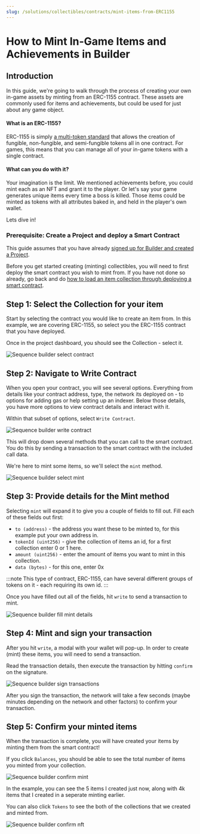 ```yaml
---
slug: /solutions/collectibles/contracts/mint-items-from-ERC1155
---
```


# How to Mint In-Game Items and Achievements in Builder

## Introduction

In this guide, we're going to walk through the process of creating your own in-game assets by minting from an ERC-1155 contract. These assets are commonly used for items and achievements, but could be used for just about any game object.

#### What is an ERC-1155?

ERC-1155 is simply [a multi-token standard](https://eips.ethereum.org/EIPS/eip-1155) that allows the creation of fungible, non-fungible, and semi-fungible tokens all in one contract. For games, this means that you can manage all of your in-game tokens with a single contract.

#### What can you do with it?

Your imagination is the limit. We mentioned achievements before, you could mint each as an NFT and grant it to the player. Or let's say your game generates unique items every time a boss is killed. Those items could be minted as tokens with all attributes baked in, and held in the player's own wallet. 

Lets dive in!

### Prerequisite: Create a Project and deploy a Smart Contract

This guide assumes that you have already [signed up for Builder and created a Project](/solutions/builder/getting-started).

Before you get started creating (minting) collectibles, you will need to first deploy the smart contract you wish to mint from. If you have not done so already, go back and do [how to load an item collection through deploying a smart contract](/solutions/collectibles/contracts/200-deploy-an-item-collection-contract).

## Step 1: Select the Collection for your item

Start by selecting the contract you would like to create an item from. In this example, we are covering ERC-1155, so select you the ERC-1155 contract that you have deployed. 

Once in the project dashboard, you should see the Collection - select it.


![Sequence builder select contract](/img/builder/builder_select_contract_mint_achievements.png)

## Step 2: Navigate to Write Contract

When you open your contract, you will see several options. Everything from details like your contract address, type, the network its deployed on - to options for adding gas or help setting up an indexer. Below those details, you have more options to view contract details and interact with it.

Within that subset of options, select `Write Contract`.


![Sequence builder write contract](/img/builder/builder_navigate_write_contract_mint_achievements.png)

This will drop down several methods that you can call to the smart contract. You do this by sending a transaction to the smart contract with the included call data.

We're here to mint some items, so we'll select the `mint` method.


![Sequence builder select mint](/img/builder/builder_select_mint_method_mint_achievements.png)

## Step 3: Provide details for the Mint method

Selecting `mint` will expand it to give you a couple of fields to fill out. Fill each of these fields out first:
- `to (address)` - the address you want these to be minted to, for this example put your own address in.
- `tokenId (uint256)` - give the collection of items an id, for a first collection enter 0 or 1 here.
- `amount (uint256)` - enter the amount of items you want to mint in this collection.
- `data (bytes)` - for this one, enter 0x

:::note
This type of contract, ERC-1155, can have several different groups of tokens on it - each requiring its own id.
:::

Once you have filled out all of the fields, hit `write` to send a transaction to mint.


![Sequence builder fill mint details](/img/builder/builder_fill_mint_details_mint_achievements.png)

## Step 4: Mint and sign your transaction

After you hit `write`, a modal with your wallet will pop-up. In order to create (mint) these items, you will need to send a transaction.

Read the transaction details, then execute the transaction by hitting `confirm` on the signature.


![Sequence builder sign transactions](/img/builder/builder_sign_transaction_mint_achievements.png)

After you sign the transaction, the network will take a few seconds (maybe minutes depending on the network and other factors) to confirm your transaction.

## Step 5: Confirm your minted items

When the transaction is complete, you will have created your items by minting them from the smart contract!

If you click `Balances`, you should be able to see the total number of items you minted from your collection.


![Sequence builder confirm mint](/img/builder/builder_confirm_mint_items_mint_achievements.png)

In the example, you can see the 5 items I created just now, along with 4k items that I created in a seperate minting earlier.

You can also click `Tokens` to see the both of the collections that we created and minted from.

![Sequence builder confirm nft](/img/builder/builder_confirm_nft_mint_achievements.png)